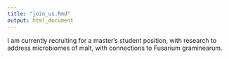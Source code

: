```yaml
---
title: "join_us.Rmd"
output: html_document
---
```


I am currently recruiting for a master's student position, with research to address microbiomes of malt, with connections to Fusarium graminearum.